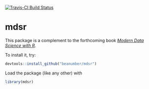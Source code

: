 [![Travis-CI Build Status](https://travis-ci.org/beanumber/mdsr.svg?branch=master)](https://travis-ci.org/beanumber/mdsr)

# mdsr
This package is a complement to the forthcoming book [*Modern Data Science with R*](https://www.crcpress.com/Modern-Data-Science-with-R/Baumer-Horton-Kaplan/9781498724487). 

To install it, try:

```r
devtools::install_github("beanumber/mdsr")
```

Load the package (like any other) with 

```r
library(mdsr)
```
